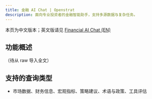 ```yaml
---
title: 金融 AI Chat | Openstrat
description: 面向专业投资者的金融智能助手，支持多源数据与复杂任务。
---
```


<Callout>
本页为中文版本；英文版请见 <a href="/en/documentation/ai-chat" rel="alternate" hreflang="en">Financial AI Chat (EN)</a>
</Callout>

## 功能概述
（待从 raw 导入全文）

## 支持的查询类型
- 市场数据、财务信息、宏观指标、策略建议、术语与政策、工具评估

